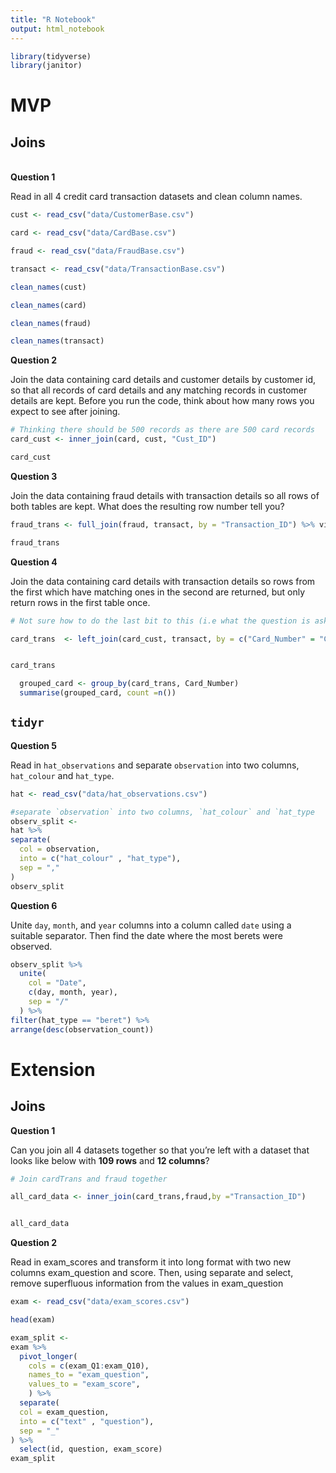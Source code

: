 ```yaml
---
title: "R Notebook"
output: html_notebook
---
```



```r
library(tidyverse)
library(janitor)
```



# MVP

## Joins

<br>
**Question 1**

Read in all 4 credit card transaction datasets and clean column names.

```r


cust <- read_csv("data/CustomerBase.csv")

card <- read_csv("data/CardBase.csv")

fraud <- read_csv("data/FraudBase.csv")

transact <- read_csv("data/TransactionBase.csv")

clean_names(cust)

clean_names(card)

clean_names(fraud)

clean_names(transact)

```




**Question 2**

Join the data containing card details and customer details by customer id, so that all records of card details and any matching records in customer details are kept. Before you run the code, think about how many rows you expect to see after joining.

```r
# Thinking there should be 500 records as there are 500 card records
card_cust <- inner_join(card, cust, "Cust_ID")

card_cust

```






**Question 3**

Join the data containing fraud details with transaction details so all rows of both tables are kept. What does the resulting row number tell you?


```r
fraud_trans <- full_join(fraud, transact, by = "Transaction_ID") %>% view

fraud_trans
```





**Question 4**

Join the data containing card details with transaction details so rows from the first which have matching ones in the second are returned, but only return rows in the first table once.



```r

# Not sure how to do the last bit to this (i.e what the question is asking ??  Show one transaction per card??)

card_trans  <- left_join(card_cust, transact, by = c("Card_Number" = "Credit_Card_ID"))


card_trans
```
```r

  grouped_card <- group_by(card_trans, Card_Number)
  summarise(grouped_card, count =n())
```


## `tidyr`

**Question 5**

Read in `hat_observations` and separate `observation` into two columns, `hat_colour` and `hat_type`.
```r
hat <- read_csv("data/hat_observations.csv")


```

```r
#separate `observation` into two columns, `hat_colour` and `hat_type
observ_split <-
hat %>% 
separate(
  col = observation,
  into = c("hat_colour" , "hat_type"),
  sep = ","
) 
observ_split
```




**Question 6**

Unite `day`, `month`, and `year` columns into a column called `date` using a suitable separator. Then find the date where the most berets were observed.


```r

observ_split %>% 
  unite(
    col = "Date",
    c(day, month, year),
    sep = "/"
  ) %>% 
filter(hat_type == "beret") %>% 
arrange(desc(observation_count))


```

# Extension

## Joins

**Question 1**

Can you join all 4 datasets together so that you're left with a dataset that looks like below with **109 rows** and **12 columns**?


```r
# Join cardTrans and fraud together

all_card_data <- inner_join(card_trans,fraud,by ="Transaction_ID")


all_card_data
```
**Question 2**

Read in exam_scores and transform it into long format with two new columns exam_question and score. Then, using separate and select, remove superfluous information from the values in exam_question
```r


exam <- read_csv("data/exam_scores.csv")

```

```r
head(exam)

```

```r
exam_split <-
exam %>% 
  pivot_longer(
    cols = c(exam_Q1:exam_Q10),
    names_to = "exam_question",
    values_to = "exam_score",
    ) %>% 
  separate(
  col = exam_question,
  into = c("text" , "question"),
  sep = "_"
) %>% 
  select(id, question, exam_score)
exam_split

```

